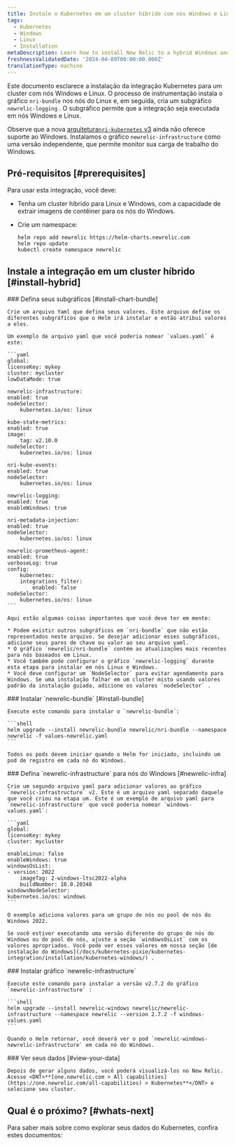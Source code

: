 ```yaml
---
title: Instale o Kubernetes em um cluster híbrido com nós Windows e Linux
tags:
  - Kubernetes
  - Windows
  - Linux
  - Installation
metaDescription: Learn how to install New Relic to a hybrid Windows and Linux Kubernetes cluster.
freshnessValidatedDate: '2024-04-09T00:00:00.000Z'
translationType: machine
---
```


Este documento esclarece a instalação da integração Kubernetes para um cluster com nós Windows e Linux. O processo de instrumentação instala o gráfico `nri-bundle` nos nós do Linux e, em seguida, cria um subgráfico `newrelic-logging` . O subgráfico permite que a integração seja executada em nós Windows e Linux.

Observe que a nova [arquitetura`nri-kubernetes` v3](/docs/kubernetes-pixie/kubernetes-integration/advanced-configuration/k8s-version2/changes-since-v3/) ainda não oferece suporte ao Windows. Instalamos o gráfico `newrelic-infrastructure` como uma versão independente, que permite monitor sua carga de trabalho do Windows.

## Pré-requisitos [#prerequisites]

Para usar esta integração, você deve:

* Tenha um cluster híbrido para Linux e Windows, com a capacidade de extrair imagens de contêiner para os nós do Windows.

* Crie um namespace:

  ```shell
  helm repo add newrelic https://helm-charts.newrelic.com
  helm repo update
  kubectl create namespace newrelic
  ```

## Instale a integração em um cluster híbrido [#install-hybrid]

<Steps>
  <Step>
    ### Defina seus subgráficos [#install-chart-bundle]

    Crie um arquivo Yaml que defina seus valores. Este arquivo define os diferentes subgráficos que o Helm irá instalar e então atribui valores a eles.

    Um exemplo de arquivo yaml que você poderia nomear `values.yaml` é este:

    ```yaml
    global:
    licenseKey: mykey
    cluster: mycluster
    lowDataMode: true

    newrelic-infrastructure:
    enabled: true
    nodeSelector:
        kubernetes.io/os: linux

    kube-state-metrics:
    enabled: true
    image:
        tag: v2.10.0
    nodeSelector:
        kubernetes.io/os: linux

    nri-kube-events:
    enabled: true
    nodeSelector:
        kubernetes.io/os: linux

    newrelic-logging:
    enabled: true
    enableWindows: true

    nri-metadata-injection:
    enabled: true
    nodeSelector:
        kubernetes.io/os: linux

    newrelic-prometheus-agent:
    enabled: true
    verboseLog: true
    config:
        kubernetes:
        integrations_filter:
            enabled: false
    nodeSelector:
        kubernetes.io/os: linux
    ```

    Aqui estão algumas coisas importantes que você deve ter em mente:

    * Podem existir outros subgráficos em `nri-bundle` que não estão representados neste arquivo. Se desejar adicionar esses subgráficos, adicione seus pares de chave ou valor ao seu arquivo yaml.
    * O gráfico `newrelic/nri-bundle` contém as atualizações mais recentes para nós baseados em Linux.
    * Você também pode configurar o gráfico `newrelic-logging` durante esta etapa para instalar em nós Linux e Windows.
    * Você deve configurar um `NodeSelector` para evitar agendamento para Windows. Se uma instalação falhar em um cluster misto usando valores padrão da instalação guiada, adicione os valores `nodeSelector` .
  </Step>

  <Step>
    ### Instalar `newrelic-bundle` [#install-bundle]

    Execute este comando para instalar o `newrelic-bundle`:

    ```shell
    helm upgrade --install newrelic-bundle newrelic/nri-bundle --namespace newrelic -f values-newrelic.yaml
    ```

    Todos os pods devem iniciar quando o Helm for iniciado, incluindo um pod de registro em cada nó do Windows.
  </Step>

  <Step>
    ### Defina `newrelic-infrastructure` para nós do Windows [#newrelic-infra]

    Crie um segundo arquivo yaml para adicionar valores ao gráfico `newrelic-infrastructure` v2. Este é um arquivo yaml separado daquele que você criou na etapa um. Este é um exemplo de arquivo yaml para `newrelic-infrastructure` que você poderia nomear `windows-values.yaml`:

    ```yaml
    global:
    licenseKey: mykey
    cluster: mycluster

    enableLinux: false
    enableWindows: true
    windowsOsList:
    - version: 2022
        imageTag: 2-windows-ltsc2022-alpha
        buildNumber: 10.0.20348
    windowsNodeSelector:
    kubernetes.io/os: windows
    ```

    O exemplo adiciona valores para um grupo de nós ou pool de nós do Windows 2022.

    Se você estiver executando uma versão diferente do grupo de nós do Windows ou do pool de nós, ajuste a seção `windowsOsList` com os valores apropriados. Você pode ver esses valores em nossa seção [de instalação do Windows](/docs/kubernetes-pixie/kubernetes-integration/installation/kubernetes-windows/) .
  </Step>

  <Step>
    ### Instalar gráfico `newrelic-infrastructure`

    Execute este comando para instalar a versão v2.7.2 do gráfico `newrelic-infrastructure` :

    ```shell
    helm upgrade --install newrelic-windows newrelic/newrelic-infrastructure --namespace newrelic --version 2.7.2 -f windows-values.yaml
    ```

    Quando o Helm retornar, você deverá ver o pod `newrelic-windows-newrelic-infrastructure` em cada nó do Windows.
  </Step>

  <Step>
    ### Ver seus dados [#view-your-data]

    Depois de gerar alguns dados, você poderá visualizá-los no New Relic. Acesse <DNT>**[one.newrelic.com > All capabilities](https://one.newrelic.com/all-capabilities) > Kubernetes**</DNT> e selecione seu cluster.
  </Step>
</Steps>

## Qual é o próximo? [#whats-next]

Para saber mais sobre como explorar seus dados do Kubernetes, confira estes documentos:

<DocTiles>
  <DocTile
    title="Learn about Kubernetes cluster"
    path="/docs/kubernetes-pixie/kubernetes-integration/understand-use-data/kubernetes-cluster-explorer/"
  />

  <DocTile
    title="Query your Kubernetes data"
    path="/docs/kubernetes-pixie/kubernetes-integration/understand-use-data/kubernetes-cluster-explorer"
  />

  <DocTile
    title="Set alerts on Kubernetes"
    path="/docs/kubernetes-pixie/kubernetes-integration/advanced-configuration/kubernetes-integration-predefined-alert-policy"
  />
</DocTiles>
